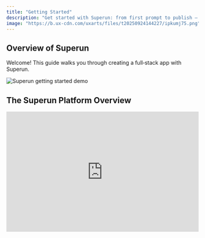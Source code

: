 ```yaml
---
title: "Getting Started"
description: "Get started with Superun: from first prompt to publish — setup, workflows, and integrations."
image: "https://b.ux-cdn.com/uxarts/files/t20250924144227/ipkumj75.png"
---
```

## Overview of Superun

Welcome! This guide walks you through creating a full‑stack app with Superun.
<Frame>
  <img src="https://img01.yzcdn.cn/upload_files/2025/09/23/Fgd-jrOar6l_Is1zpRwa8rOcdOSc.png" alt="Superun getting started demo" style={{ borderRadius: '0.5rem' }} />
</Frame>

## The Superun Platform Overview

<AccordionGroup>
  <Accordion title="Create your First Project">
    <Frame>
      <iframe width="100%" height="315" src="https://www.youtube.com/embed/9KHLTZaJcR8" title="Create your first project" frameborder="0" allow="accelerometer; autoplay; clipboard-write; encrypted-media; gyroscope; picture-in-picture" />
    </Frame>

    <Steps>
      <Step title="Step 1">
        Go to <a href="https://superun.ai" target="_blank" rel="noreferrer" class="link">superun.ai</a> and sign in.
      </Step>
      <Step title="Step 2">
        Create your first project.
      </Step>
      <Step title="Step 3">
        Describe your initial requirements in the prompt. Superun generates a working starter as your baseline.
      </Step>
    </Steps>
  </Accordion>
  
  <Accordion title="Superun Dashboard">
    In Superun, you can:
    <ul>
      <li>Kick off a project with a single prompt</li>
      <li>Browse/manage projects and start from templates</li>
      <li>View/edit profile and account settings; manage credits and plans</li>
    </ul>
  </Accordion>

  <Accordion title="Project Overview">
    Each project follows a structured workflow:
    <ul>
      <li>Mix chat and visual editing for fast changes</li>
      <li>Paste images to aid precise edits and convey intent</li>
      <li>Page‑level navigation, version history, and rollback</li>
      <li>Backend integrations like Supabase and GitHub collaboration</li>
      <li>Preview, publish, and share</li>
    </ul>
  </Accordion>

</AccordionGroup>

## Start your Project

<AccordionGroup>
  <Accordion title="Prompt">
    Describe what you want to build in the prompt—be as specific as possible.
    <blockquote>
      Example: Create a dashboard with login, a line chart for monthly sales, and a pie chart for user segments.
    </blockquote>
  </Accordion>
  <Accordion title="Templates">
    Start from a template, then refine features and styling via prompts.
  </Accordion>
  <Accordion title="Remix an Existing Project">
    Remix from public projects (projects connected to Supabase are not supported yet).
  </Accordion>
  <Accordion title="Using a Sketch">
    Draw a sketch in Excalidraw (or similar), screenshot and paste—it becomes an editable code structure.
  </Accordion>
  <Accordion title="Cloning a Website or Application">
    Screenshot the target page and paste it. Superun reconstructs the structure for further editing.
  </Accordion>
</AccordionGroup>

## Edit your Project

<AccordionGroup>
  <Accordion title="Custom knowledge">
    Store product goals, design rules, and key context as custom knowledge to guide AI edits.
  </Accordion>
  <Accordion title="Select & Visual Edit">
    Use visual + selection edits to fine‑tune UI (content, colors, spacing, responsiveness, etc.).
  </Accordion>
  <Accordion title="Revert a Change">
    Roll back to any version via history; bookmark important edits.
  </Accordion>
  <Accordion title="Connect to GitHub">
    Connect GitHub to collaborate via repo or local IDE and keep in sync with Superun.
  </Accordion>
</AccordionGroup>

## Add Fullstack Capabilities

<AccordionGroup>
  <Accordion title="Connect a Backend（Supabase）">
    Create a project in Supabase → connect in Superun (project URL and API Key) → create tables/RLS/notifications, etc.
  </Accordion>
  <Accordion title="Authentication with Supabase">
    Use Superun’s AI form capabilities to build login/registration; configure Edge Functions and session management.
  </Accordion>
</AccordionGroup>

## Deploy & Publish

<AccordionGroup>
  <Accordion title="Set up SEO">
    Complete page metadata and social images following Superun recommendations.
  </Accordion>
  <Accordion title="Add a Custom Domain">
    Add a domain via Vercel/Netlify/Namecheap, etc.
  </Accordion>
  <Accordion title="Publish my Project">
    When ready, publish to get a shareable link; republish after further changes.
  </Accordion>
</AccordionGroup>


<Card title="Superun Website" icon="globe" href="https://superun.ai/web" horizontal>
  Visit the Superun website for product info and updates.
</Card>


